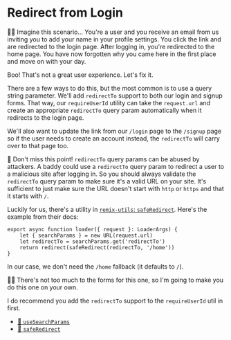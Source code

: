 # Redirect from Login

👨‍💼 Imagine this scenario... You're a user and you receive an email from us
inviting you to add your name in your profile settings. You click the link and
are redirected to the login page. After logging in, you're redirected to the
home page. You have now forgotten why you came here in the first place and move
on with your day.

Boo! That's not a great user experience. Let's fix it.

There are a few ways to do this, but the most common is to use a query string
parameter. We'll add `redirectTo` support to both our login and signup forms.
That way, our `requireUserId` utility can take the `request.url` and create an
appropriate `redirectTo` query param automatically when it redirects to the
login page.

We'll also want to update the link from our `/login` page to the `/signup` page
so if the user needs to create an account instead, the `redirectTo` will carry
over to that page too.

🦉 Don't miss this point! `redirectTo` query params can be abused by attackers.
A baddy could use a `redirectTo` query param to redirect a user to a malicious
site after logging in. So you should always validate the `redirectTo` query
param to make sure it's a valid URL on your site. It's sufficient to just make
sure the URL doesn't start with `http` or `https` and that it starts with `/`.

Luckily for us, there's a utility in
[`remix-utils`: `safeRedirect`](https://github.com/sergiodxa/remix-utils#safe-redirects).
Here's the example from their docs:

```tsx
export async function loader({ request }: LoaderArgs) {
	let { searchParams } = new URL(request.url)
	let redirectTo = searchParams.get('redirectTo')
	return redirect(safeRedirect(redirectTo, '/home'))
}
```

In our case, we don't need the `/home` fallback (it defaults to `/`).

🧝‍♂️ There's not too much to the forms for this one, so I'm going to make you do
this one on your own.

I do recommend you add the `redirectTo` support to the `requireUserId` util
in <InlineFile file="app/utils/auth.server.ts" /> first.

- [📜 `useSearchParams`](https://remix.run/docs/en/main/hooks/use-search-params)
- [📜 `safeRedirect`](https://github.com/sergiodxa/remix-utils#safe-redirects)
